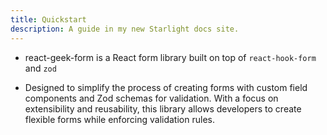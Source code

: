 ```yaml
---
title: Quickstart
description: A guide in my new Starlight docs site.
---
```



<Aside type="tip">

- react-geek-form is a React form library built on top of `react-hook-form` and `zod`

- Designed to simplify the process of creating forms with custom field components and Zod schemas for validation. With a focus on extensibility and reusability, this library allows developers to create flexible forms while enforcing validation rules.

</Aside>
